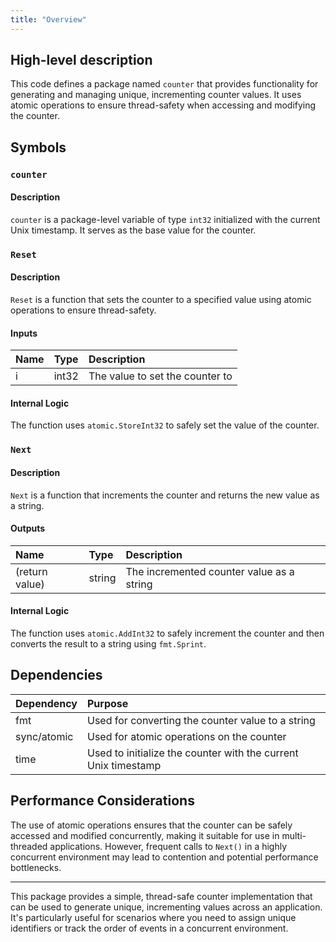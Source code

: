 ```yaml
---
title: "Overview"
---
```


## High-level description
This code defines a package named `counter` that provides functionality for generating and managing unique, incrementing counter values. It uses atomic operations to ensure thread-safety when accessing and modifying the counter.

## Symbols

### `counter`
#### Description
`counter` is a package-level variable of type `int32` initialized with the current Unix timestamp. It serves as the base value for the counter.

### `Reset`
#### Description
`Reset` is a function that sets the counter to a specified value using atomic operations to ensure thread-safety.

#### Inputs
| Name | Type | Description |
|:-----|:-----|:------------|
| i | int32 | The value to set the counter to |

#### Internal Logic
The function uses `atomic.StoreInt32` to safely set the value of the counter.

### `Next`
#### Description
`Next` is a function that increments the counter and returns the new value as a string.

#### Outputs
| Name | Type | Description |
|:-----|:-----|:------------|
| (return value) | string | The incremented counter value as a string |

#### Internal Logic
The function uses `atomic.AddInt32` to safely increment the counter and then converts the result to a string using `fmt.Sprint`.

## Dependencies
| Dependency | Purpose |
|:-----------|:--------|
| fmt | Used for converting the counter value to a string |
| sync/atomic | Used for atomic operations on the counter |
| time | Used to initialize the counter with the current Unix timestamp |

## Performance Considerations
The use of atomic operations ensures that the counter can be safely accessed and modified concurrently, making it suitable for use in multi-threaded applications. However, frequent calls to `Next()` in a highly concurrent environment may lead to contention and potential performance bottlenecks.

___

This package provides a simple, thread-safe counter implementation that can be used to generate unique, incrementing values across an application. It's particularly useful for scenarios where you need to assign unique identifiers or track the order of events in a concurrent environment.